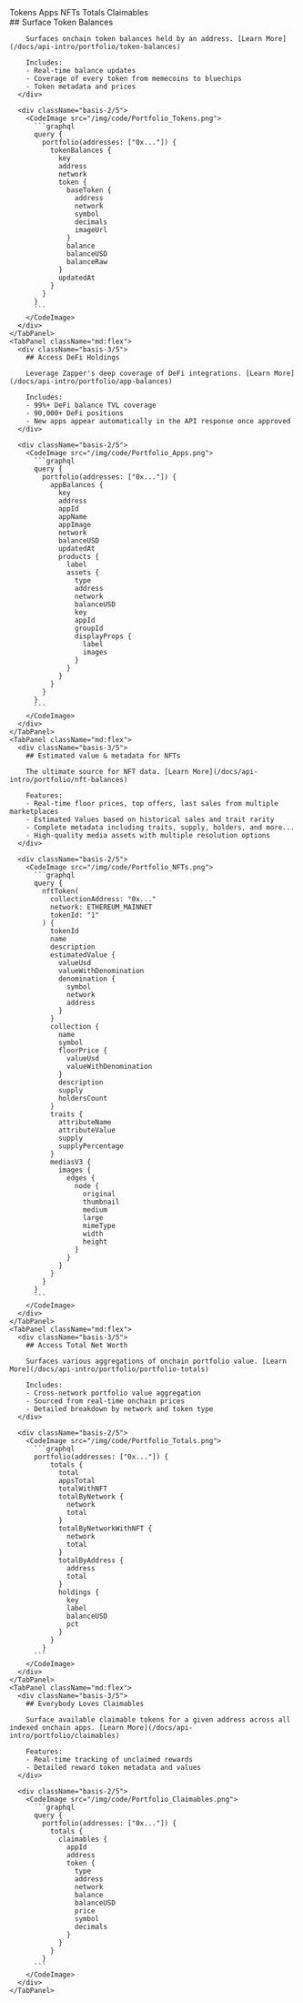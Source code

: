 

<TabGroup>  
  <TabList className="py-6">
    <Tab className="zapper-tab">Tokens</Tab>
    <Tab className="zapper-tab">Apps</Tab>
    <Tab className="zapper-tab">NFTs</Tab>
    <Tab className="zapper-tab">Totals</Tab>
    <Tab className="zapper-tab">Claimables</Tab>
  </TabList>

  <TabPanels>
    <TabPanel className="md:flex">
      <div className="basis-3/5">
        ## Surface Token Balances

        Surfaces onchain token balances held by an address. [Learn More](/docs/api-intro/portfolio/token-balances)

        Includes:
        - Real-time balance updates
        - Coverage of every token from memecoins to bluechips
        - Token metadata and prices
      </div>

      <div className="basis-2/5">
        <CodeImage src="/img/code/Portfolio_Tokens.png">
          ```graphql
          query {
            portfolio(addresses: ["0x..."]) {
              tokenBalances {
                key
                address
                network
                token {
                  baseToken {
                    address
                    network
                    symbol
                    decimals
                    imageUrl
                  }
                  balance
                  balanceUSD
                  balanceRaw
                }
                updatedAt
              }
            }
          }
          ```
        </CodeImage>
      </div>
    </TabPanel>
    <TabPanel className="md:flex">
      <div className="basis-3/5">
        ## Access DeFi Holdings

        Leverage Zapper's deep coverage of DeFi integrations. [Learn More](/docs/api-intro/portfolio/app-balances)

        Includes:
        - 99%+ DeFi balance TVL coverage
        - 90,000+ DeFi positions
        - New apps appear automatically in the API response once approved
      </div>

      <div className="basis-2/5">
        <CodeImage src="/img/code/Portfolio_Apps.png">
          ```graphql
          query {
            portfolio(addresses: ["0x..."]) {
              appBalances {
                key
                address
                appId
                appName
                appImage
                network
                balanceUSD
                updatedAt
                products {
                  label
                  assets {
                    type
                    address
                    network
                    balanceUSD
                    key
                    appId
                    groupId
                    displayProps {
                      label
                      images
                    }
                  }
                }
              }
            }
          }
          ```
        </CodeImage>
      </div>
    </TabPanel>
    <TabPanel className="md:flex">
      <div className="basis-3/5">
        ## Estimated value & metadata for NFTs

        The ultimate source for NFT data. [Learn More](/docs/api-intro/portfolio/nft-balances)

        Features:
        - Real-time floor prices, top offers, last sales from multiple marketplaces
        - Estimated Values based on historical sales and trait rarity
        - Complete metadata including traits, supply, holders, and more...
        - High-quality media assets with multiple resolution options
      </div>

      <div className="basis-2/5">
        <CodeImage src="/img/code/Portfolio_NFTs.png">
          ```graphql
          query {
            nftToken(
              collectionAddress: "0x..."
              network: ETHEREUM_MAINNET
              tokenId: "1"
            ) {
              tokenId
              name
              description
              estimatedValue {
                valueUsd
                valueWithDenomination
                denomination {
                  symbol
                  network
                  address
                }
              }
              collection {
                name
                symbol
                floorPrice {
                  valueUsd
                  valueWithDenomination
                }
                description
                supply
                holdersCount
              }
              traits {
                attributeName
                attributeValue
                supply
                supplyPercentage
              }
              mediasV3 {
                images {
                  edges {
                    node {
                      original
                      thumbnail
                      medium
                      large
                      mimeType
                      width
                      height
                    }
                  }
                }
              }
            }
          }
          ```
        </CodeImage>
      </div>
    </TabPanel>
    <TabPanel className="md:flex">
      <div className="basis-3/5">
        ## Access Total Net Worth

        Surfaces various aggregations of onchain portfolio value. [Learn More](/docs/api-intro/portfolio/portfolio-totals)

        Includes:
        - Cross-network portfolio value aggregation
        - Sourced from real-time onchain prices
        - Detailed breakdown by network and token type
      </div>

      <div className="basis-2/5">
        <CodeImage src="/img/code/Portfolio_Totals.png">
          ```graphql
          portfolio(addresses: ["0x..."]) {
              totals {
                total
                appsTotal
                totalWithNFT
                totalByNetwork {
                  network
                  total
                }
                totalByNetworkWithNFT {
                  network
                  total
                }
                totalByAddress {
                  address
                  total
                }
                holdings {
                  key
                  label
                  balanceUSD
                  pct
                }
              }
            }
          ```
        </CodeImage>
      </div>
    </TabPanel>
    <TabPanel className="md:flex">
      <div className="basis-3/5">
        ## Everybody Loves Claimables

        Surface available claimable tokens for a given address across all indexed onchain apps. [Learn More](/docs/api-intro/portfolio/claimables)

        Features:
        - Real-time tracking of unclaimed rewards
        - Detailed reward token metadata and values
      </div>

      <div className="basis-2/5">
        <CodeImage src="/img/code/Portfolio_Claimables.png">
          ```graphql
          query {
            portfolio(addresses: ["0x..."]) {
              totals {
                claimables {
                  appId
                  address
                  token {
                    type
                    address
                    network
                    balance
                    balanceUSD
                    price
                    symbol
                    decimals
                  }
                }
              }
            }
          ```
        </CodeImage>
      </div>
    </TabPanel>
  </TabPanels>
</TabGroup>